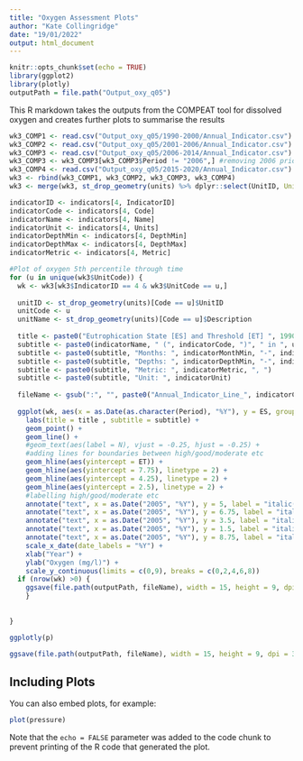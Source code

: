 ```yaml
---
title: "Oxygen Assessment Plots"
author: "Kate Collingridge"
date: "19/01/2022"
output: html_document
---
```


```r
knitr::opts_chunk$set(echo = TRUE)
library(ggplot2)
library(plotly)
outputPath = file.path("Output_oxy_q05")

```

This R markdown takes the outputs from the COMPEAT tool for dissolved oxygen and creates further plots to summarise the results

```r
wk3_COMP1 <- read.csv("Output_oxy_q05/1990-2000/Annual_Indicator.csv")
wk3_COMP2 <- read.csv("Output_oxy_q05/2001-2006/Annual_Indicator.csv")
wk3_COMP3 <- read.csv("Output_oxy_q05/2006-2014/Annual_Indicator.csv")
wk3_COMP3 <- wk3_COMP3[wk3_COMP3$Period != "2006",] #removing 2006 prior to combining to avoid duplicates
wk3_COMP4 <- read.csv("Output_oxy_q05/2015-2020/Annual_Indicator.csv")
wk3 <- rbind(wk3_COMP1, wk3_COMP2, wk3_COMP3, wk3_COMP4)
wk3 <- merge(wk3, st_drop_geometry(units) %>% dplyr::select(UnitID, UnitCode = Code, UnitName = Description), by = c("UnitID"), all.x = TRUE)

indicatorID <- indicators[4, IndicatorID]
indicatorCode <- indicators[4, Code]
indicatorName <- indicators[4, Name]
indicatorUnit <- indicators[4, Units]
indicatorDepthMin <- indicators[4, DepthMin]
indicatorDepthMax <- indicators[4, DepthMax]
indicatorMetric <- indicators[4, Metric]


```


```r
#Plot of oxygen 5th percentile through time
for (u in unique(wk3$UnitCode)) {
  wk <- wk3[wk3$IndicatorID == 4 & wk3$UnitCode == u,]
  
  unitID <- st_drop_geometry(units)[Code == u]$UnitID
  unitCode <- u
  unitName <- st_drop_geometry(units)[Code == u]$Description
  
  title <- paste0("Eutrophication State [ES] and Threshold [ET] ", 1990, "-", 2020)
  subtitle <- paste0(indicatorName, " (", indicatorCode, ")", " in ", unitName, " (", unitCode, ")", "\n")
  subtitle <- paste0(subtitle, "Months: ", indicatorMonthMin, "-", indicatorMonthMax, ", ")
  subtitle <- paste0(subtitle, "Depths: ", indicatorDepthMin, "-", indicatorDepthMax, "m, ")
  subtitle <- paste0(subtitle, "Metric: ", indicatorMetric, ", ")
  subtitle <- paste0(subtitle, "Unit: ", indicatorUnit)
  
  fileName <- gsub(":", "", paste0("Annual_Indicator_Line_", indicatorCode, "_", unitCode, ".png"))
  
  ggplot(wk, aes(x = as.Date(as.character(Period), "%Y"), y = ES, group = UnitCode, color = UnitCode)) +
    labs(title = title , subtitle = subtitle) +
    geom_point() +
    geom_line() +
    #geom_text(aes(label = N), vjust = -0.25, hjust = -0.25) +
    #adding lines for boundaries between high/good/moderate etc
    geom_hline(aes(yintercept = ET)) +
    geom_hline(aes(yintercept = 7.75), linetype = 2) +
    geom_hline(aes(yintercept = 4.25), linetype = 2) +
    geom_hline(aes(yintercept = 2.5), linetype = 2) +
    #labelling high/good/moderate etc
    annotate("text", x = as.Date("2005", "%Y"), y = 5, label = "italic(Moderate)", parse = 2, size = 3.5, color = "grey") + 
    annotate("text", x = as.Date("2005", "%Y"), y = 6.75, label = "italic(Good)", parse = 2, size = 3.5, color = "grey") +
    annotate("text", x = as.Date("2005", "%Y"), y = 3.5, label = "italic(Poor)", parse = 2, size = 3.5, color = "grey") +
    annotate("text", x = as.Date("2005", "%Y"), y = 1.5, label = "italic(Bad)", parse = 2, size = 3.5, color = "grey") +
    annotate("text", x = as.Date("2005", "%Y"), y = 8.75, label = "italic(High)", parse = 2, size = 3.5, color = "grey") +
    scale_x_date(date_labels = "%Y") +
    xlab("Year") +
    ylab("Oxygen (mg/l)") +
    scale_y_continuous(limits = c(0,9), breaks = c(0,2,4,6,8))
  if (nrow(wk) >0) {
    ggsave(file.path(outputPath, fileName), width = 15, height = 9, dpi = 300)
    }
  
  
}

ggplotly(p)  

ggsave(file.path(outputPath, fileName), width = 15, height = 9, dpi = 300)
```

## Including Plots

You can also embed plots, for example:

```r
plot(pressure)
```

Note that the `echo = FALSE` parameter was added to the code chunk to prevent printing of the R code that generated the plot.

